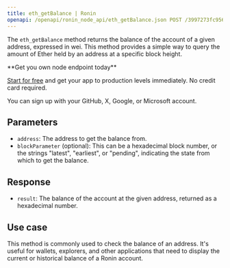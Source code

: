 ---
title: eth_getBalance | Ronin
openapi: /openapi/ronin_node_api/eth_getBalance.json POST /3997273fc956a67dc6982384500e669e
---

The `eth_getBalance` method returns the balance of the account of a given address, expressed in wei. This method provides a simple way to query the amount of Ether held by an address at a specific block height.

<Check>
**Get you own node endpoint today**

[Start for free](https://console.chainstack.com/) and get your app to production levels immediately. No credit card required.

You can sign up with your GitHub, X, Google, or Microsoft account.
</Check>


## Parameters

* `address`: The address to get the balance from.
* `blockParameter` (optional): This can be a hexadecimal block number, or the strings "latest", "earliest", or "pending", indicating the state from which to get the balance.

## Response

* `result`: The balance of the account at the given address, returned as a hexadecimal number.

## Use case

This method is commonly used to check the balance of an address. It's useful for wallets, explorers, and other applications that need to display the current or historical balance of a Ronin account.
